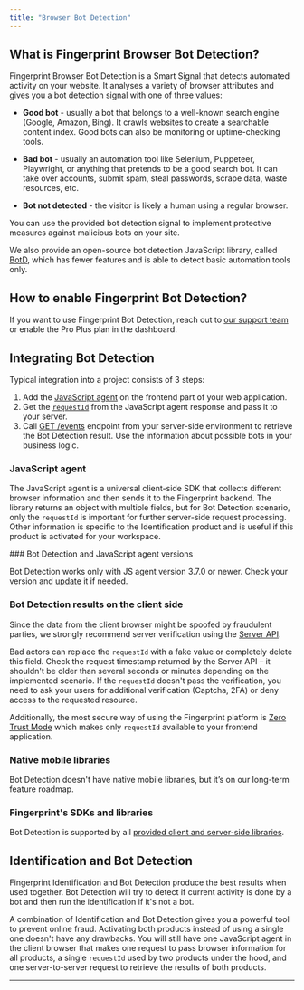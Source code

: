 ```yaml
---
title: "Browser Bot Detection"
---
```


## What is Fingerprint Browser Bot Detection?

Fingerprint Browser Bot Detection is a Smart Signal that detects automated activity on your website. It analyses a variety of browser attributes and gives you a bot detection signal with one of three values:

* **Good bot** - usually a bot that belongs to a well-known search engine (Google, Amazon, Bing). It crawls websites to create a searchable content index. Good bots can also be monitoring or uptime-checking tools.

* **Bad bot** - usually an automation tool like Selenium, Puppeteer, Playwright, or anything that pretends to be a good search bot. It can take over accounts, submit spam, steal passwords, scrape data, waste resources, etc.

* **Bot not detected** - the visitor is likely a human using a regular browser.

You can use the provided bot detection signal to implement protective measures against malicious bots on your site.

We also provide an open-source bot detection JavaScript library, called [BotD](https://github.com/fingerprintjs/BotD), which has fewer features and is able to detect basic automation tools only.

## How to enable Fingerprint Bot Detection?

If you want to use Fingerprint Bot Detection, reach out to [our support team](https://fingerprint.com/support/) or enable the Pro Plus plan in the dashboard.

## Integrating Bot Detection

Typical integration into a project consists of 3 steps:

1. Add the [JavaScript agent](/docs/install-the-javascript-agent) on the frontend part of your web application.
2. Get the [`requestId`](/reference/get-function#requestid) from the JavaScript agent response and pass it to your server.
3. Call [GET /events](/reference/getevent) endpoint from your server-side environment to retrieve the Bot Detection result. Use the information about possible bots in your business logic.

### JavaScript agent

The JavaScript agent is a universal client-side SDK that collects different browser information and then sends it to the Fingerprint backend. The library returns an object with multiple fields, but for Bot Detection scenario, only the `requestId` is important for further server-side request processing. Other information is specific to the Identification product and is useful if this product is activated for your workspace.

<Info>
### Bot Detection and JavaScript agent versions

Bot Detection works only with JS agent version 3.7.0 or newer. Check your version and [update](/docs/migrating-from-previous-versions) it if needed.

</Info>

### Bot Detection results on the client side

Since the data from the client browser might be spoofed by fraudulent parties, we strongly recommend server verification using the [Server API](/reference/pro-server-api).

Bad actors can replace the `requestId` with a fake value or completely delete this field. Check the request timestamp returned by the Server API – it shouldn't be older than several seconds or minutes depending on the implemented scenario. If the `requestId` doesn't pass the verification, you need to ask your users for additional verification (Captcha, 2FA) or deny access to the requested resource.

Additionally, the most secure way of using the Fingerprint platform is [Zero Trust Mode](/docs/zero-trust-mode) which makes only `requestId` available to your frontend application.

### Native mobile libraries

Bot Detection doesn't have native mobile libraries, but it’s on our long-term feature roadmap.

### Fingerprint's SDKs and libraries

Bot Detection is supported by all [provided client and server-side libraries](https://fingerprint.com/sdk-libraries/).

## Identification and Bot Detection

Fingerprint Identification and Bot Detection produce the best results when used together. Bot Detection will try to detect if current activity is done by a bot and then run the identification if it's not a bot.

A combination of Identification and Bot Detection gives you a powerful tool to prevent online fraud. Activating both products instead of using a single one doesn't have any drawbacks. You will still have one JavaScript agent in the client browser that makes one request to pass browser information for all products, a single `requestId` used by two products under the hood, and one server-to-server request to retrieve the results of both products.

***
